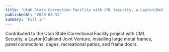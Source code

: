 ```yaml
---
title: 'Utah State Correction Facility with CML Security, a Layton|Oakland Joint Venture'
publishedAt: '2020-03-31'
summary: 'Fill in'
---
```


Contributed to the Utah State Correctional Facility project with CML Security, a Layton|Oakland Joint Venture, installing large metal frames, panel connections, cages, recreational patios, and frame doors.
